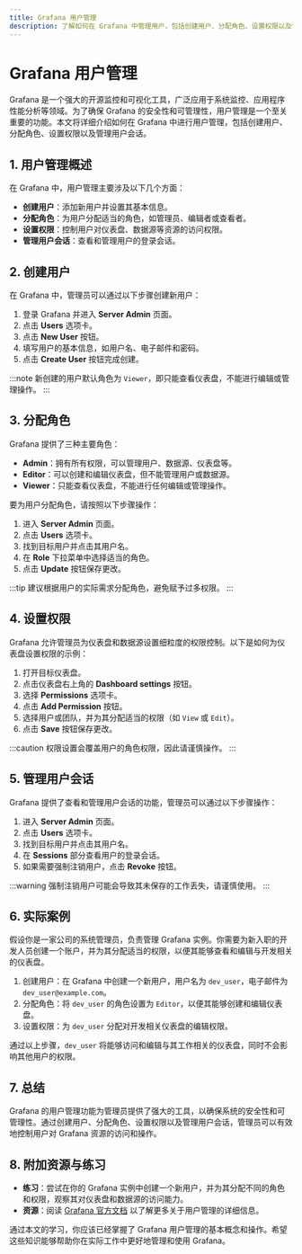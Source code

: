 ```yaml
---
title: Grafana 用户管理
description: 了解如何在 Grafana 中管理用户，包括创建用户、分配角色、设置权限以及管理用户会话。
---
```


# Grafana 用户管理

Grafana 是一个强大的开源监控和可视化工具，广泛应用于系统监控、应用程序性能分析等领域。为了确保 Grafana 的安全性和可管理性，用户管理是一个至关重要的功能。本文将详细介绍如何在 Grafana 中进行用户管理，包括创建用户、分配角色、设置权限以及管理用户会话。

## 1. 用户管理概述

在 Grafana 中，用户管理主要涉及以下几个方面：

- **创建用户**：添加新用户并设置其基本信息。
- **分配角色**：为用户分配适当的角色，如管理员、编辑者或查看者。
- **设置权限**：控制用户对仪表盘、数据源等资源的访问权限。
- **管理用户会话**：查看和管理用户的登录会话。

## 2. 创建用户

在 Grafana 中，管理员可以通过以下步骤创建新用户：

1. 登录 Grafana 并进入 **Server Admin** 页面。
2. 点击 **Users** 选项卡。
3. 点击 **New User** 按钮。
4. 填写用户的基本信息，如用户名、电子邮件和密码。
5. 点击 **Create User** 按钮完成创建。

:::note
新创建的用户默认角色为 `Viewer`，即只能查看仪表盘，不能进行编辑或管理操作。
:::

## 3. 分配角色

Grafana 提供了三种主要角色：

- **Admin**：拥有所有权限，可以管理用户、数据源、仪表盘等。
- **Editor**：可以创建和编辑仪表盘，但不能管理用户或数据源。
- **Viewer**：只能查看仪表盘，不能进行任何编辑或管理操作。

要为用户分配角色，请按照以下步骤操作：

1. 进入 **Server Admin** 页面。
2. 点击 **Users** 选项卡。
3. 找到目标用户并点击其用户名。
4. 在 **Role** 下拉菜单中选择适当的角色。
5. 点击 **Update** 按钮保存更改。

:::tip
建议根据用户的实际需求分配角色，避免赋予过多权限。
:::

## 4. 设置权限

Grafana 允许管理员为仪表盘和数据源设置细粒度的权限控制。以下是如何为仪表盘设置权限的示例：

1. 打开目标仪表盘。
2. 点击仪表盘右上角的 **Dashboard settings** 按钮。
3. 选择 **Permissions** 选项卡。
4. 点击 **Add Permission** 按钮。
5. 选择用户或团队，并为其分配适当的权限（如 `View` 或 `Edit`）。
6. 点击 **Save** 按钮保存更改。

:::caution
权限设置会覆盖用户的角色权限，因此请谨慎操作。
:::

## 5. 管理用户会话

Grafana 提供了查看和管理用户会话的功能，管理员可以通过以下步骤操作：

1. 进入 **Server Admin** 页面。
2. 点击 **Users** 选项卡。
3. 找到目标用户并点击其用户名。
4. 在 **Sessions** 部分查看用户的登录会话。
5. 如果需要强制注销用户，点击 **Revoke** 按钮。

:::warning
强制注销用户可能会导致其未保存的工作丢失，请谨慎使用。
:::

## 6. 实际案例

假设你是一家公司的系统管理员，负责管理 Grafana 实例。你需要为新入职的开发人员创建一个账户，并为其分配适当的权限，以便其能够查看和编辑与开发相关的仪表盘。

1. 创建用户：在 Grafana 中创建一个新用户，用户名为 `dev_user`，电子邮件为 `dev_user@example.com`。
2. 分配角色：将 `dev_user` 的角色设置为 `Editor`，以便其能够创建和编辑仪表盘。
3. 设置权限：为 `dev_user` 分配对开发相关仪表盘的编辑权限。

通过以上步骤，`dev_user` 将能够访问和编辑与其工作相关的仪表盘，同时不会影响其他用户的权限。

## 7. 总结

Grafana 的用户管理功能为管理员提供了强大的工具，以确保系统的安全性和可管理性。通过创建用户、分配角色、设置权限以及管理用户会话，管理员可以有效地控制用户对 Grafana 资源的访问和操作。

## 8. 附加资源与练习

- **练习**：尝试在你的 Grafana 实例中创建一个新用户，并为其分配不同的角色和权限，观察其对仪表盘和数据源的访问能力。
- **资源**：阅读 [Grafana 官方文档](https://grafana.com/docs/grafana/latest/) 以了解更多关于用户管理的详细信息。

通过本文的学习，你应该已经掌握了 Grafana 用户管理的基本概念和操作。希望这些知识能够帮助你在实际工作中更好地管理和使用 Grafana。